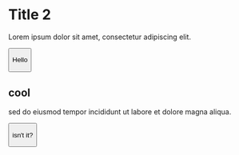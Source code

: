 

<Spacing height="scale2400"/>

<Block maxWidth="1080px" margin="0 auto" textAlign="center">

# Title 2



Lorem ipsum dolor sit amet, consectetur adipiscing elit.



<Button>

Hello



</Button>



</Block>



<Spacing height="scale1600"/>

<Block maxWidth="450px" margin="0 auto" textAlign="center">

## cool



sed do eiusmod tempor incididunt ut labore et dolore magna aliqua.



<Button shape="pill">

isn't it?



</Button>



</Block>

